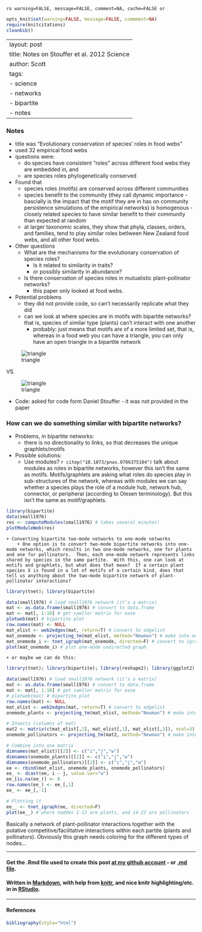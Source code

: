 `ro warning=FALSE, message=FALSE, comment=NA, cache=FALSE or`

```r
opts_knit$set(warning=FALSE, message=FALSE, commment=NA)
require(knitcitations)
cleanbib()
```

---
layout: post
title: Notes on Stouffer et al. 2012 Science
author: Scott
tags:
- science
- networks
- bipartite
- notes
---

### Notes

+ title was "Evolutionary conservation of species' roles in food webs"
+ used 32 empirical food webs
+ questions were: 
	+ do species have consistent "roles" across different food webs they are embedded in, and
	+ are species roles phylogenetically conserved
+ Found that
	+ species roles (motifs) are conserved across different communities
	+ species benefit to the community (they call dynamic importance - bascially is the impact that the motif they are in has on community persistence simulations of the empirical networks) is homogenous - closely related species to have similar benefit to their community than expected at random
	+ at larger taxonomic scales, they show that phyla, classes, orders, and families, tend to play similar roles betlween New Zealand food webs, and all other food webs. 
+ Other questions
	+ What are the mechanisms for the evolutionary conservation of species roles?
		+ Is it related to similarity in traits?  
		+ or possibly similarity in abundance?
	+ Is there conservation of species roles in mutualistic plant-pollinator networks?
		+ this paper only looked at food webs.
+ Potential problems
	+ they did not provide code, so can't necessarily replicate what they did
	+ can we look at where species are in motifs with bipartite networks?  that is, species of similar type (plants) can’t interact with one another
		+ probably: just means that motifs are of a more limited set, that is, whereas in a food web you can have a triangle, you can only have an open triangle in a bipartite network

![triangle](/img/triangle.png)

VS.

![triangle](/img/triangle_open.png)

+ Code: asked for code form Daniel Stouffer - it was not provided in the paper 

### How can we do something similar with bipartite networks?
+ Problems, in bipartite networks:
	+ there is no directionality to links, so that decreases the unique graphlets/motifs
+ Possible solutions:
	+ Use modules? `r citep("10.1073/pnas.0706375104")` talk about modules as roles in bipartite networks, however this isn't the same as motifs. Motifs/graphlets are asking what roles do species play in sub-structures of the network, whereas with modules we can say whether a species plays the role of a module hub, network hub, connector, or peripheral (according to Olesen terminology).  But this isn't the same as motif/graphlets. 


```r
library(bipartite)
data(small1976)
res <- computeModules(small1976) # takes several minutes!
plotModuleWeb(res)
```
		
	+ Converting bipartite two-mode networks to one-mode networks
		+ One option is to convert two-mode bipartite networks into one-mode networks, which results in two one-mode networks, one for plants and one for pollinators.  Then, each one-mode network represents links shared by species in the same partite.  With this, one can look at motifs and graphlets, but what does that mean?  If a certain plant species X is found in a lot of motifs of a certain kind, does that tell us anything about the two-mode bipartite network of plant-pollinator interactions?

```r
library(tnet); library(bipartite)

data(small1976) # load small1976 network (it’s a matrix)
mat <- as.data.frame(small1976) # convert to data.frame
mat <- mat[, 1:10] # get samller matrix for ease
plotweb(mat) # bipartite plot
row.names(mat) <- NULL
mat_elist <- web2edges(mat, return=T) # convert to edgelist
mat_onemode <- projecting_tm(mat_elist, method="Newman") # make into one-mode network
mat_onemode_i <- tnet_igraph(mat_onemode, directed=F) # convert to igraph object for plotting
plot(mat_onemode_i) # plot one-mode undirected graph
```

	+ or maybe we can do this: 

```r
library(tnet); library(bipartite); library(reshape2); library(ggplot2)

data(small1976) # load small1976 network (it’s a matrix)
mat <- as.data.frame(small1976) # convert to data.frame
mat <- mat[, 1:10] # get samller matrix for ease
# plotweb(mat) # bipartite plot
row.names(mat) <- NULL
mat_elist <- web2edges(mat, return=T) # convert to edgelist
onemode_plants <- projecting_tm(mat_elist, method="Newman") # make into one-mode network

# Insects (columns of mat)
mat2 <- matrix(c(mat_elist[,2], mat_elist[,1], mat_elist[,3]), ncol=3) # rearrange to get pollinators in first column
onemode_pollinators <- projecting_tm(mat2, method="Newman") # make into one-mode network

# Combine into one matrix
dimnames(mat_elist)[[2]] <- c("i","j","w")
dimnames(onemode_plants)[[2]] <- c("i","j","w") 
dimnames(onemode_pollinators)[[2]] <- c("i","j","w")
ee <- rbind(mat_elist, onemode_plants, onemode_pollinators)
ee_ <- dcast(ee, i ~ j, value.var="w")
ee_[is.na(ee_)] <- 0
row.names(ee_) <- ee_[,1]
ee_ <- ee_[,-1]

# Plotting it
ee__ <- tnet_igraph(ee, directed=F)
plot(ee__) # where noddes 1-13 are plants, and 14-23 are pollinators
```

Basically a network of plant-pollinator interactions together with the putative competitive/facilitative interactions within each partite (plants and pollinators). Obviously this graph needs coloring for the different types of nodes...


*********
#### Get the .Rmd file used to create this post [at my github account](https://github.com/SChamberlain/scott/blob/master/_drafts/2012-09-20-network-roles.Rmd) - or [.md file](https://github.com/SChamberlain/scott/tree/master/_posts/2012-09-20-network-roles.md).

#### Written in [Markdown](http://daringfireball.net/projects/markdown/), with help from [knitr](http://yihui.name/knitr/), and nice knitr highlighting/etc. in in [RStudio](http://rstudio.org/).

*********
#### References
```r
bibliography(style="html")
````